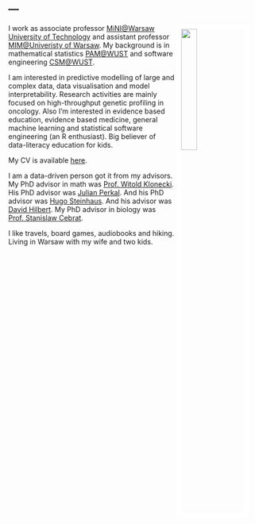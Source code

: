 ---
---

<link rel="stylesheet" href="styles.css" type="text/css">

<img src="images/przemek7.jpg" style="width:25%; border:10px solid white; margin-right: 20px" align="right">

I work as associate professor [MiNI@Warsaw University of Technology](http://mini.pw.edu.pl) and assistant professor [MIM@Univeristy of Warsaw](http://mimuw.edu.pl). My background is in mathematical statistics [PAM@WUST](http://wmat.pwr.edu.pl/en/) and software engineering [CSM@WUST](http://wiz.pwr.edu.pl/en/).

I am interested in predictive modelling of large and complex data, data visualisation and model interpretability.
Research activities are mainly focused on high-throughput genetic profiling in oncology. 
Also I'm interested in evidence based education, evidence based medicine, general machine learning and statistical software engineering (an R enthusiast).
Big believer of data-literacy education for kids.

My CV is available [here](http://biecek.pl/CV).

I am a data-driven person got it from my advisors. My PhD advisor in math was [Prof. Witold Klonecki](http://www.ibspan.waw.pl/komisja.statystyki/wspomnienia/Klonecki.pdf). His PhD advisor was [Julian Perkal](https://pl.wikipedia.org/wiki/Julian_Perkal). And his PhD advisor was [Hugo Steinhaus](https://pl.wikipedia.org/wiki/Hugo_Steinhaus). And his advisor was [David Hilbert](https://en.wikipedia.org/wiki/David_Hilbert). My PhD advisor in biology was [Prof. Stanislaw Cebrat](https://pl.wikipedia.org/wiki/Stanis%C5%82aw_Cebrat).

I like travels, board games, audiobooks and hiking. Living in Warsaw with my wife and two kids.
